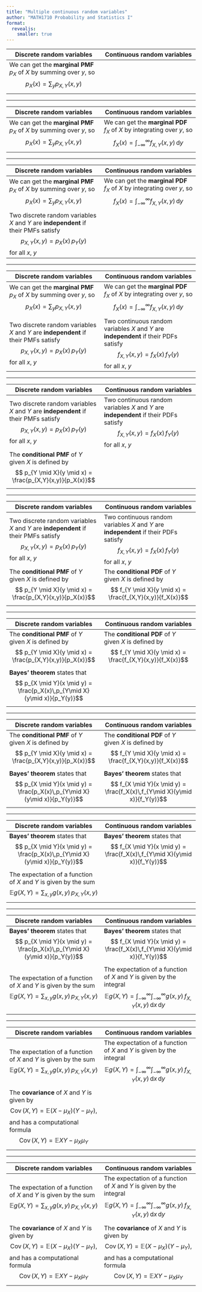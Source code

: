 ```yaml
---
title: "Multiple continuous random variables"
author: "MATH1710 Probability and Statistics I"
format:
  revealjs:
    smaller: true
---
```



\newcommand{\Cov}{\operatorname{Cov}}


| Discrete random variables | Continuous random variables |
|-|-|
| We can get the **marginal PMF** $p_X$ of $X$ by summing over $y$, so $$ p_X(x) = \sum_y p_{X,Y}(x,y) $$ |  |

---

| Discrete random variables | Continuous random variables |
|-|-|
| We can get the **marginal PMF** $p_X$ of $X$ by summing over $y$, so $$ p_X(x) = \sum_y p_{X,Y}(x,y)  $$ | We can get the **marginal PDF** $f_X$ of $X$ by integrating over $y$, so $$ f_X(x) = \int_{-\infty}^\infty f_{X,Y}(x,y) \, \mathrm dy$$ |

---


|   Discrete random  variables   |   Continuous random variables   |
|-----|-----|
| We can get the **marginal PMF** $p_X$ of $X$ by summing over $y$, so $$ p_X(x) = \sum_y p_{X,Y}(x,y) $$ | We can get the **marginal PDF** $f_X$ of $X$ by integrating over $y$, so $$ f_X(x) = \int_{-\infty}^\infty f_{X,Y}(x,y) \, \mathrm dy $$ |
| Two discrete random variables $X$ and $Y$ are **independent** if their PMFs satisfy $$p_{X,Y}(x,y) = p_X(x)\,p_Y(y)$$ for all $x$, $y$ |  |

---

|   Discrete random  variables   |   Continuous random variables   |
|-----|-----|
| We can get the **marginal PMF** $p_X$ of $X$ by summing over $y$, so $$ p_X(x) = \sum_y p_{X,Y}(x,y) $$ | We can get the **marginal PDF** $f_X$ of $X$ by integrating over $y$, so $$ f_X(x) = \int_{-\infty}^\infty f_{X,Y}(x,y) \, \mathrm dy $$ |
| Two discrete random variables $X$ and $Y$ are **independent** if their PMFs satisfy $$p_{X,Y}(x,y) = p_X(x)\,p_Y(y)$$ for all $x$, $y$ | Two continuous random variables $X$ and $Y$ are **independent** if their PDFs satisfy $$f_{X,Y}(x,y) = f_X(x)\,f_Y(y)$$ for all $x$, $y$ |

---

|   Discrete random  variables   |   Continuous random variables   |
|-----|-----|
| Two discrete random variables $X$ and $Y$ are **independent** if their PMFs satisfy $$p_{X,Y}(x,y) = p_X(x)\,p_Y(y)$$ for all $x$, $y$ | Two continuous random variables $X$ and $Y$ are **independent** if their PDFs satisfy $$f_{X,Y}(x,y) = f_X(x)\,f_Y(y)$$ for all $x$, $y$ |
| The **conditional PMF** of $Y$ given $X$ is defined by $$ p_{Y \mid X}(y \mid x) = \frac{p_{X,Y}(x,y)}{p_X(x)}$$ |  |

---

|   Discrete random  variables   |   Continuous random variables   |
|-----|-----|
| Two discrete random variables $X$ and $Y$ are **independent** if their PMFs satisfy $$p_{X,Y}(x,y) = p_X(x)\,p_Y(y)$$ for all $x$, $y$ | Two continuous random variables $X$ and $Y$ are **independent** if their PDFs satisfy $$f_{X,Y}(x,y) = f_X(x)\,f_Y(y)$$ for all $x$, $y$ |
| The **conditional PMF** of $Y$ given $X$ is defined by $$ p_{Y \mid X}(y \mid x) = \frac{p_{X,Y}(x,y)}{p_X(x)}$$ | The **conditional PDF** of $Y$ given $X$ is defined by $$ f_{Y \mid X}(y \mid x) = \frac{f_{X,Y}(x,y)}{f_X(x)}$$ |

---

|   Discrete random  variables   |   Continuous random variables   |
|-----|-----|
| The **conditional PMF** of $Y$ given $X$ is defined by $$ p_{Y \mid X}(y \mid x) = \frac{p_{X,Y}(x,y)}{p_X(x)}$$ | The **conditional PDF** of $Y$ given $X$ is defined by $$ f_{Y \mid X}(y \mid x) = \frac{f_{X,Y}(x,y)}{f_X(x)}$$ |
| **Bayes' theorem** states that $$ p_{X \mid Y}(x \mid y) = \frac{p_X(x)\,p_{Y\mid X}(y\mid x)}{p_Y(y)}$$ |  |

---

|   Discrete random  variables   |   Continuous random variables   |
|-----|-----|
| The **conditional PMF** of $Y$ given $X$ is defined by $$ p_{Y \mid X}(y \mid x) = \frac{p_{X,Y}(x,y)}{p_X(x)}$$ | The **conditional PDF** of $Y$ given $X$ is defined by $$ f_{Y \mid X}(y \mid x) = \frac{f_{X,Y}(x,y)}{f_X(x)}$$ |
| **Bayes' theorem** states that $$ p_{X \mid Y}(x \mid y) = \frac{p_X(x)\,p_{Y\mid X}(y\mid x)}{p_Y(y)}$$ | **Bayes' theorem** states that $$ f_{X \mid Y}(x \mid y) = \frac{f_X(x)\,f_{Y\mid X}(y\mid x)}{f_Y(y)}$$ |

---

|   Discrete random  variables   |   Continuous random variables   |
|-----|-----|
| **Bayes' theorem** states that $$ p_{X \mid Y}(x \mid y) = \frac{p_X(x)\,p_{Y\mid X}(y\mid x)}{p_Y(y)}$$ | **Bayes' theorem** states that $$ f_{X \mid Y}(x \mid y) = \frac{f_X(x)\,f_{Y\mid X}(y\mid x)}{f_Y(y)}$$ |
| The expectation of a function of $X$ and $Y$ is given by the sum $$ \mathbb Eg(X,Y) = \sum_{x,y} g(x,y)\, p_{X,Y}(x,y)$$ |  |

---

|   Discrete random  variables   |   Continuous random variables   |
|-----|-----|
| **Bayes' theorem** states that $$ p_{X \mid Y}(x \mid y) = \frac{p_X(x)\,p_{Y\mid X}(y\mid x)}{p_Y(y)}$$ | **Bayes' theorem** states that $$ f_{X \mid Y}(x \mid y) = \frac{f_X(x)\,f_{Y\mid X}(y\mid x)}{f_Y(y)}$$ |
| The expectation of a function of $X$ and $Y$ is given by the sum $$ \mathbb Eg(X,Y) = \sum_{x,y} g(x,y)\, p_{X,Y}(x,y)$$ | The expectation of a function of $X$ and $Y$ is given by the integral $$ \mathbb Eg(X,Y) = \int_{-\infty}^\infty \int_{-\infty}^\infty g(x,y)\, f_{X,Y}(x,y) \, \mathrm dx \, \mathrm dy$$ |

---

|   Discrete random  variables   |   Continuous random variables   |
|-----|-----|
| The expectation of a function of $X$ and $Y$ is given by the sum $$ \mathbb Eg(X,Y) = \sum_{x,y} g(x,y)\, p_{X,Y}(x,y)$$ | The expectation of a function of $X$ and $Y$ is given by the integral $$ \mathbb Eg(X,Y) = \int_{-\infty}^\infty \int_{-\infty}^\infty g(x,y)\, f_{X,Y}(x,y) \, \mathrm dx \, \mathrm dy$$ |
| The **covariance** of $X$ and $Y$ is given by $$ \Cov(X,Y) = \mathbb E(X - \mu_X)(Y - \mu_Y) , $$ and has a computational formula $$ \Cov(X,Y) = \mathbb EXY - \mu_X \mu_Y$$ | 

---

|   Discrete random  variables   |   Continuous random variables   |
|-----|-----|
| The expectation of a function of $X$ and $Y$ is given by the sum $$ \mathbb Eg(X,Y) = \sum_{x,y} g(x,y)\, p_{X,Y}(x,y)$$ | The expectation of a function of $X$ and $Y$ is given by the integral $$ \mathbb Eg(X,Y) = \int_{-\infty}^\infty \int_{-\infty}^\infty g(x,y)\, f_{X,Y}(x,y) \, \mathrm dx \, \mathrm dy$$ |
| The **covariance** of $X$ and $Y$ is given by $$ \Cov(X,Y) = \mathbb E(X - \mu_X)(Y - \mu_Y) , $$ and has a computational formula $$ \Cov(X,Y) = \mathbb EXY - \mu_X \mu_Y$$ | The **covariance** of $X$ and $Y$ is given by $$ \Cov(X,Y) = \mathbb E(X - \mu_X)(Y - \mu_Y) , $$ and has a computational formula $$ \Cov(X,Y) = \mathbb EXY - \mu_X \mu_Y$$ |